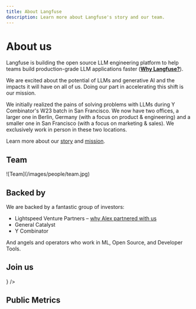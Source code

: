 ```yaml
---
title: About Langfuse
description: Learn more about Langfuse's story and our team.
---
```


# About us

Langfuse is building the open source LLM engineering platform to help teams build production-grade LLM applications faster (**[Why Langfuse?](/why)**).

We are excited about the potential of LLMs and generative AI and the impacts it will have on all of us. Doing our part in accelerating this shift is our mission.

We initially realized the pains of solving problems with LLMs during Y Combinator's W23 batch in San Francisco. We now have two offices, a larger one in Berlin, Germany (with a focus on product & engineering) and a smaller one in San Francisco (with a focus on marketing & sales). We exclusively work in person in these two locations.

Learn more about our [story](/handbook/chapters/story) and [mission](/handbook/chapters/mission).

## Team

<Frame>![Team](/images/people/team.jpg)</Frame>


<TeamMembers />

## Backed by

We are backed by a fantastic group of investors:

- Lightspeed Venture Partners – [why Alex partnered with us](https://lsvp.com/stories/building-with-langfuse-observability-analytics-for-llm-applications/)
- General Catalyst
- Y Combinator

And angels and operators who work in ML, Open Source, and Developer Tools.

## Join us


<Cards num={3}>
  <Card title="Careers page" href="/careers" icon={<UsersRound />} />
</Cards>

## Public Metrics


<PublicMetricsDashboard />
